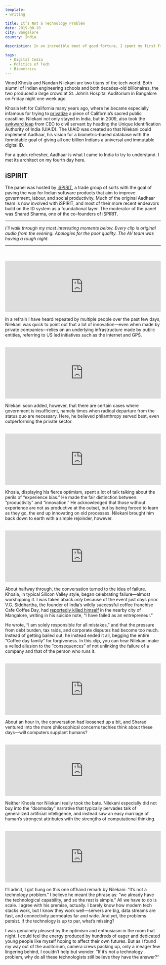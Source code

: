 ```yaml
---
template:
- writing

title: It’s Not a Technology Problem
date: 2019-08-10
city: Bangalore
country: India

description: In an incredible bout of good fortune, I spent my first Friday in India at a panel with two world-famous tech entrepreneurs, Vinod Khosla and Nandan Nilekani. In fact, Nilekani even built Aadhaar, the very technology I have come to study. This is what I took away from their conversation.

tags:
  - Digital India
  - Politics of Tech
  - Biometrics
---
```


Vinod Khosla and Nandan Nilekani are two titans of the tech world. Both alumni of Indian engineering schools and both decades-old billionaires, the two produced a large crowd at St. John’s Hospital Auditorium in Bangalore on Friday night one week ago.

Khosla left for California many years ago, where he became especially infamous for trying to [privatize](https://www.nytimes.com/2018/08/30/technology/vinod-khosla-beach.html) a piece of California’s sacred public coastline. Nilekani not only stayed in India, but in 2009, also took the [awkward leap](https://www.newyorker.com/magazine/2011/10/03/the-i-d-man) from CEO to civil servant by heading the Unique Identification Authority of India (UIAID). The UIAID was created so that Nilekani could implement Aadhaar, his vision for a biometric-based database with the formidable goal of giving all one billion Indians a universal and immutable digital ID.

For a quick refresher, Aadhaar is what I came to India to try to understand. I met its architect on my fourth day here.

## iSPIRIT

The panel was hosted by [iSPIRIT](http://ispirt.in/), a trade group of sorts with the goal of paving the way for Indian software products that aim to improve government, labour, and social productivity. Much of the original Aadhaar team is now involved with iSPIRIT, and most of their more recent endeavors build on the ID system as a foundational layer. The moderator of the panel was Sharad Sharma, one of the co-founders of iSPIRIT.

---

_I’ll walk through my most interesting moments below. Every clip is original audio from the evening. Apologies for the poor quality. The AV team was having a rough night._

---

<br />

<br />

<iframe
  width="100%"
  height="166"
  scrolling="no"
  frameborder="no"
  allow="autoplay"
  src="https://w.soundcloud.com/player/?url=https%3A//api.soundcloud.com/tracks/663415382&color=%23383637&auto_play=false&hide_related=false&show_comments=true&show_user=true&show_reposts=false&show_teaser=true"
></iframe>

In a refrain I have heard repeated by multiple people over the past few days, Nilekani was quick to point out that a lot of innovation—even when made by private companies—relies on an underlying infrastructure made by public entities, referring to US led initiatives such as the internet and GPS.

<br />

<iframe
  width="100%"
  height="166"
  scrolling="no"
  frameborder="no"
  allow="autoplay"
  src="https://w.soundcloud.com/player/?url=https%3A//api.soundcloud.com/tracks/663415343&color=%23383637&auto_play=false&hide_related=false&show_comments=true&show_user=true&show_reposts=false&show_teaser=true"
></iframe>

Nilekani soon added, however, that there are certain cases where government is insufficient, namely times when radical departure from the status quo are necessary. Here, he believed philanthropy served best, even outperforming the private sector.

<br />

<iframe
  width="100%"
  height="166"
  scrolling="no"
  frameborder="no"
  allow="autoplay"
  src="https://w.soundcloud.com/player/?url=https%3A//api.soundcloud.com/tracks/663415319&color=%23383637&auto_play=false&hide_related=false&show_comments=true&show_user=true&show_reposts=false&show_teaser=true"
></iframe>

Khosla, displaying his fierce optimism, spent a lot of talk talking about the perils of “experience bias.” He made the fair distinction between “productivity” and “innovation.” He acknowledged that those without experience are not as productive at the outset, but by being forced to learn as they go, the end up innovating on old processes. Nilekani brought him back down to earth with a simple rejoinder, however.

<br />

<iframe
  width="100%"
  height="166"
  scrolling="no"
  frameborder="no"
  allow="autoplay"
  src="https://w.soundcloud.com/player/?url=https%3A//api.soundcloud.com/tracks/663415283&color=%23383637&auto_play=false&hide_related=false&show_comments=true&show_user=true&show_reposts=false&show_teaser=true"
></iframe>

About halfway through, the conversation turned to the idea of failure. Khosla, in typical Silicon Valley style, began celebrating failure—almost worshipping it. I was taken aback _only_ because of the event just days prior. V.G. Siddhartha, the founder of India’s wildly successful coffee franchise Cafe Coffee Day, had [reportedly killed himself](https://edition.cnn.com/2019/07/31/business/ccd-founder-body-found-siddhartha/index.html) in the nearby city of Mangalore, writing in his suicide note, “I have failed as an entrepreneur.”

He wrote, “I am solely responsible for all mistakes,” and that the pressure from debt burden, tax raids, and corporate disputes had become too much. Instead of getting bailed out, he instead ended it all, begging the entire “Coffee day family” for forgiveness. In this clip, you can hear Nilekani make a veiled allusion to the “consequences” of not unlinking the failure of a company and that of the person who runs it.

<br />

<iframe
  width="100%"
  height="166"
  scrolling="no"
  frameborder="no"
  allow="autoplay"
  src="https://w.soundcloud.com/player/?url=https%3A//api.soundcloud.com/tracks/663415205&color=%23383637&auto_play=false&hide_related=false&show_comments=true&show_user=true&show_reposts=false&show_teaser=true"
></iframe>

About an hour in, the conversation had loosened up a bit, and Sharad ventured into the more philosophical concerns techies think about these days—will computers supplant humans?

<br />

<iframe
  width="100%"
  height="166"
  scrolling="no"
  frameborder="no"
  allow="autoplay"
  src="https://w.soundcloud.com/player/?url=https%3A//api.soundcloud.com/tracks/663415178&color=%23383637&auto_play=false&hide_related=false&show_comments=true&show_user=true&show_reposts=false&show_teaser=true"
></iframe>

Neither Khosla nor Nilekani really took the bate. Nilekani especially did not buy into the “doomsday” narrative that typically pervades talk of generalized artificial intelligence, and instead saw an easy marriage of human’s strongest attributes with the strengths of computational thinking.

<br />

<iframe
  width="100%"
  height="166"
  scrolling="no"
  frameborder="no"
  allow="autoplay"
  src="https://w.soundcloud.com/player/?url=https%3A//api.soundcloud.com/tracks/663415361&color=%23383637&auto_play=false&hide_related=false&show_comments=true&show_user=true&show_reposts=false&show_teaser=true"
></iframe>

I’ll admit, I got hung on this one offhand remark by Nilekani: “It’s not a technology problem.” I believe he meant the phrase as: “we already have the technological capability, and so the rest is simple.” All we have to do is scale. I agree with his premise, actually. I barely know how modern tech stacks work, but I know they work well—servers are big, data streams are fast, and connectivity permeates far and wide. And yet, the problems persist. If the technology is up to par, what’s missing?

I was genuinely pleased by the optimism and enthusiasm in the room that night. I could feel the energy produced by hundreds of eager and dedicated young people like myself hoping to affect their own futures. But as I found my way out of the auditorium, camera crews packing up, only a meager few lingering behind, I couldn’t help but wonder. “If it’s not a technology problem, why do all these technologists still believe they have the answer?“
